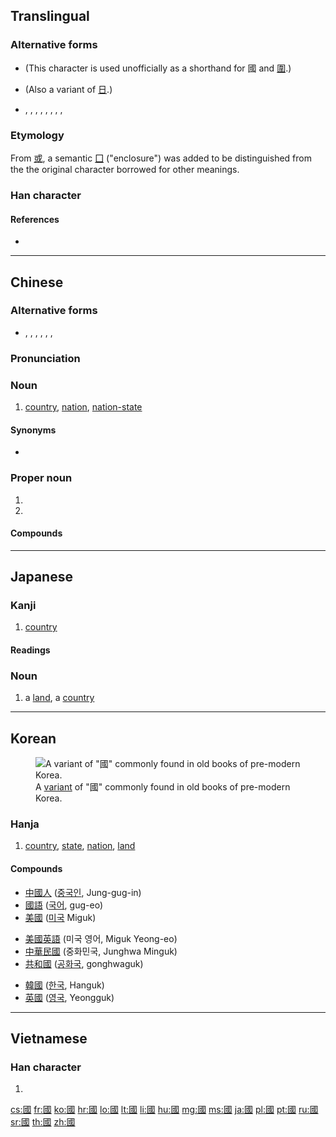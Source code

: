 {{character info/new}}

==Translingual==
{{stroke order|type=animate}}
{{stroke order|type=tanimate}}

===Alternative forms===
* {{l|mul|囗}} (This character is used unofficially as a shorthand for 國 and [[圍]].)
* {{l|mul|𡆸}} (Also a variant of [[日]].)
* {{l|mul|𡆻}}, {{l|mul|𡇎}}, {{l|mul|𡇏}}, {{l|mul|𡇕}}, {{l|mul|𡈑}}, {{l|mul|𢦾}}, {{l|mul|𢧌}}, {{l|mul|𤦒}}, {{l|mul|𤦂}}

===Etymology===
{{Han etyl}}
From [[或]], a semantic [[囗]] ("enclosure") was added to be distinguished from the the original character borrowed for other meanings.

===Han character===
{{Han char|rn=31|rad=囗|as=08|sn=11|four=60153|canj=WIRM|ids=⿴囗或}}

====References====
* {{Han ref|kx=0219.160|dkj=04798|dj=0447.090|hdz=10720.090|uh=570B|ud=22283|bh=B0EA|bd=45290}}

----

==Chinese==
{{zh-forms|s=国}}

===Alternative forms===
* {{zh-l|囯}}, {{zh-l|圀}}, {{zh-l|囶}}, {{zh-l|𡆿}}, {{zh-l|囻}}, {{zh-l|𡇅}}, {{zh-l|䆐}}

===Pronunciation===
{{zh-pron
|m=guó
|ma=y
|c=gwok3
|h=pfs=koet
|mn=kok
|w=4koq
|mc=y
|oc=y
|cat=n,pn
}}

===Noun===
{{zh-noun|mw=個}}

# {{label|zh|Beginning Mandarin|sort=guo2}} [[country]], [[nation]], [[nation-state]]

====Synonyms====
* {{sense|nation}} {{zh-l|國家}}

===Proper noun===
{{zh-proper noun}}

# {{surname|lang=zh|sort=guo2}}
# {{abbreviation of|國語|lang=zh||[[Mandarin]]}}

====Compounds====
{{der5
|{{zh-l|國寶}}
|{{zh-l|國本}}
|{{zh-l|國變}}
|{{zh-l|國標碼}}
|{{zh-l|國賓}}
|{{zh-l|國策}}
|{{zh-l|國產}}
|{{zh-l|國朝}}
|{{zh-l|國恥}}
|{{zh-l|國粹}}
|{{zh-l|國道}}
|{{zh-l|國典}}
|{{zh-l|國都}}
|{{zh-l|國度}}
|{{zh-l|國法}}
|{{zh-l|國防}}
|{{zh-l|國防軍}}
|{{zh-l|國父}}
|{{zh-l|國富兵強}}
|{{zh-l|國歌}}
|{{zh-l|國格}}
|{{zh-l|國共合作}}
|{{zh-l|國光}}
|{{zh-l|國號}}
|{{zh-l|國花}}
|{{zh-l|國畫}}
|{{zh-l|國徽}}
|{{zh-l|國會}}
|{{zh-l|國魂}}
|{{zh-l|國貨}}
|{{zh-l|國籍}}
|{{zh-l|國計民生}}
|{{zh-l|國際}}
|{{zh-l|國際筆會}}
|{{zh-l|國際裁判}}
|{{zh-l|國際單位制}}
|{{zh-l|國際兒童節}}
|{{zh-l|國際法}}
|{{zh-l|國際婦女節}}
|{{zh-l|國際歌}}
|{{zh-l|國際公法}}
|{{zh-l|國際公制}}
|{{zh-l|國際共管}}
|{{zh-l|國際慣例}}
|{{zh-l|國際互聯網}}
|{{zh-l|國際勞動節}}
|{{zh-l|國際聯盟}}
|{{zh-l|國際日期變更線}}
|{{zh-l|國際私法}}
|{{zh-l|國際象棋}}
|{{zh-l|國際音標}}
|{{zh-l|國際制}}
|{{zh-l|國際主義}}
|{{zh-l|國家}}
|{{zh-l|國家裁判}}
|{{zh-l|國家機關}}
|{{zh-l|國家壟斷資本主義}}
|{{zh-l|國家所有製}}
|{{zh-l|國家主席}}
|{{zh-l|國家資本主義}}
|{{zh-l|國交}}
|{{zh-l|國腳}}
|{{zh-l|國教}}
|{{zh-l|國界}}
|{{zh-l|國境}}
|{{zh-l|國境站}}
|{{zh-l|國君}}
|{{zh-l|國庫}}
|{{zh-l|國庫券}}
|{{zh-l|國力}}
|{{zh-l|國立}}
|{{zh-l|國聯}}
|{{zh-l|國門}}
|{{zh-l|國民}}
|{{zh-l|國民黨}}
|{{zh-l|國民革命軍}}
|{{zh-l|國民經濟}}
|{{zh-l|國民生產總值}}
|{{zh-l|國民收入}}
|{{zh-l|國難}}
|{{zh-l|國內}}
|{{zh-l|國鳥}}
|{{zh-l|國旗}}
|{{zh-l|國企}}
|{{zh-l|國情}}
|{{zh-l|國慶}}
|{{zh-l|國慶節}}
|{{zh-l|國人}}
|{{zh-l|國喪}}
|{{zh-l|國色}}
|{{zh-l|國色天香}}
|{{zh-l|國史}}
|{{zh-l|國士}}
|{{zh-l|國事}}
|{{zh-l|國事訪問}}
|{{zh-l|國勢}}
|{{zh-l|國手}}
|{{zh-l|國書}}
|{{zh-l|國術}}
|{{zh-l|國俗}}
|{{zh-l|國泰民安}}
|{{zh-l|國體}}
|{{zh-l|國土}}
|{{zh-l|國外}}
|{{zh-l|國王}}
|{{zh-l|國威}}
|{{zh-l|國文}}
|{{zh-l|國務}}
|{{zh-l|國務委員}}
|{{zh-l|國務院}}
|{{zh-l|國璽}}
|{{zh-l|國學}}
|{{zh-l|國宴}}
|{{zh-l|國藥}}
|{{zh-l|國營}}
|{{zh-l|國優}}
|{{zh-l|國有}}
|{{zh-l|國語}}
|{{zh-l|國樂}}
|{{zh-l|國運}}
|{{zh-l|國葬}}
|{{zh-l|國賊}}
|{{zh-l|國債}}
|{{zh-l|國政}}
}}

----

==Japanese==

===Kanji===
{{ja-kanji|grade=9|rs=囗08|style=ky|shin=国}}

# [[country]]

====Readings====
{{ja-readings
|on=[[こく]] (koku)
|kun=[[くに]] (kuni)
}}

===Noun===
{{ja-noun|くに|shin=国}}

# a [[land]], a [[country]]

----

==Korean==
[[File:Guo korean variant.PNG|thumb|A [[w:Variant Chinese character|variant]] of "國" commonly found in old books of pre-modern Korea.]]

===Hanja===
{{ko-hanja|hangeul=국|mr=kuk|y=kwuk|eumhun=나라|ehrv=nara|ehmr=nara|ehy=nala}}

# [[country]], [[state]], [[nation]], [[land]]

====Compounds====
{{top3}}
* [[中國人]] ([[중국인]], Jung-gug-in)
* [[國語]] ([[국어]], gug-eo)
* [[美國]] ([[미국]] Miguk)
{{mid3}}
* [[美國英語]] (미국 영어, Miguk Yeong-eo)
* [[中華民國]] (중화민국, Junghwa Minguk)
* [[共和國]] ([[공화국]], gonghwaguk)
{{mid3}}
* [[韓國]] ([[한국]], Hanguk)
* [[英國]] ([[영국]], Yeongguk)
{{bottom}}

----

==Vietnamese==

===Han character===
{{vi-hantu|[[quốc]], [[cuốc]], [[trun]]|rs=囗08}}

# {{defn|vi}}

[[cs:國]]
[[fr:國]]
[[ko:國]]
[[hr:國]]
[[lo:國]]
[[lt:國]]
[[li:國]]
[[hu:國]]
[[mg:國]]
[[ms:國]]
[[ja:國]]
[[pl:國]]
[[pt:國]]
[[ru:國]]
[[sr:國]]
[[th:國]]
[[zh:國]]